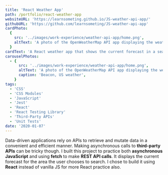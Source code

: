 ```yaml
---
title: 'React Weather App'
path: /portfolio/react-weather-app
websiteURL: 'https://learnsometing.github.io/JS-weather-api-app/'
githubURL: 'https://github.com/learnsometing/JS-weather-api-app'
cardPhoto:
  {
    src: '../images/work-experience/weather-api-app/home.png',
    altText: 'A photo of the OpenWeatherMap API app displaying the weather for Beacon, US.',
  }
cardText: 'A React weather app that shows the current forecast in a searchable area.'
carouselPhotos:
  - {
      src: '../images/work-experience/weather-api-app/home.png',
      altText: 'A photo of the OpenWeatherMap API app displaying the weather for Beacon, US.',
      caption: 'Beacon, US weather',
    }
tags:
  - 'CSS'
  - 'CSS Modules'
  - 'JavaScript'
  - 'Jest'
  - 'React'
  - 'React Testing Library'
  - 'Third-Party APIs'
  - 'Unit Tests'
date: '2020-01-07'
---
```


<Grid item>
  <Typography variant={'body1'} gutterBottom>
    Data-driven applications rely on APIs to retrieve and mutate data in a convenient
    and efficient manner. Making asynchronous calls to <strong>third-party APIs</strong> can be tricky
    though.
  </Typography>
</Grid>
<Grid item>
  <Typography variant={'body1'} gutterBottom>
    I built this project to practice both <strong>asynchronous JavaScript</strong> and using
    <strong>fetch</strong> to make <strong>REST API calls</strong>. It displays the current forecast for the area
    the user chooses to search. I chose to build it using <strong>React</strong> instead of vanilla
    JS for more React practice also.
  </Typography>
</Grid>
